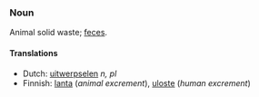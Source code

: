 ===Noun===

Animal solid waste; [[feces]].

====Translations====
*Dutch: [[uitwerpselen]] ''n, pl''
*Finnish: [[lanta]] (''animal excrement''), [[uloste]] (''human excrement'')